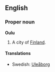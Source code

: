 ==English==
===Proper noun===
'''Oulu'''

#A city of [[Finland]].

====Translations====

*Swedish: [[Uleåborg]]